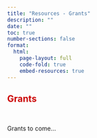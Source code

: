 ```yaml
---
title: "Resources - Grants"
description: ""
date: ""
toc: true
number-sections: false
format:
  html:
    page-layout: full
    code-fold: true
    embed-resources: true
---
```


<style>
  /* Force hiding of the title */
  .pagelayout-title,
  .pagelayout-title h1,
  h1.pagetitle, /* Specific targeting for standalone titles */
  h1 {
    display: none !important;
    visibility: hidden !important;
    color: transparent !important;
  }
</style>


## <span style="color: #cc0000; font-weight: bold"> [**Grants**]{.large}

<br>

Grants to come...
